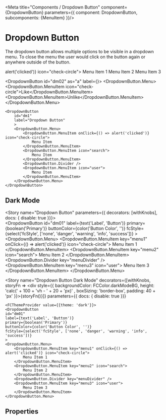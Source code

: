 

<Meta title="Components / Dropdown Button" component={DropdownButton}  parameters={{ component: DropdownButton, subcomponents: {MenuItem} }}/>

# Dropdown Button

The dropdown button allows multiple options to be visible in a dropdown menu.  To close the menu the user would click on the button again or anywhere outside of the button.
<p>
<DropdownButton
    id="dm01"
    label="Dropdown Button"
    >
    <DropdownButton.Menu>
        <DropdownButton.MenuItem key="menu1" onClick={() => alert('clicked')} icon="check-circle">
            Menu Item 1
        </DropdownButton.MenuItem>
        <DropdownButton.MenuItem key="menu2" icon="search">
            Menu Item 2
        </DropdownButton.MenuItem>
        <DropdownButton.Divider key="menuDivider" />
        <DropdownButton.MenuItem key="menu3" icon="user">
            Menu Item 3
        </DropdownButton.MenuItem>
    </DropdownButton.Menu>
</DropdownButton>
</p>


<DropdownButton id="dm02" as="a" label={<Icon icon="times" />}>
<DropdownButton.Menu>
    <DropdownButton.MenuItem icon="check-circle">Like</DropdownButton.MenuItem>
    <DropdownButton.MenuItem>Unlike</DropdownButton.MenuItem>
</DropdownButton.Menu>
</DropdownButton>

    <DropdownButton
        id="dm1"
        label="Dropdown Button"
        >
        <DropdownButton.Menu>
            <DropdownButton.MenuItem onClick={() => alert('clicked')} icon="check-circle">
                Menu Item
            </DropdownButton.MenuItem>
            <DropdownButton.MenuItem icon="search">
                Menu Item
            </DropdownButton.MenuItem>
            <DropdownButton.Divider />
            <DropdownButton.MenuItem icon="user">
                Menu Item
            </DropdownButton.MenuItem>
        </DropdownButton.Menu>
    </DropdownButton>



## Dark Mode

<DropdownButtonDark/>

<Story name="Dropdown Button" parameters={{ decorators: [withKnobs],  docs: { disable: true  }}}>   
   <DropdownButton
    id="dm01"
    label={text('Label', 'Button')}
    primary={boolean('Primary')}
    buttonColor={color('Button Color', '')}
    fcStyle={select('fcStyle', ['none', 'danger', 'warning', 'info', 'success'])} 
    >
    <DropdownButton.Menu>
        <DropdownButton.MenuItem key="menu1" onClick={() => alert('clicked')} icon="check-circle">
            Menu Item 1
        </DropdownButton.MenuItem>
        <DropdownButton.MenuItem key="menu2" icon="search">
            Menu Item 2
        </DropdownButton.MenuItem>
        <DropdownButton.Divider key="menuDivider" />
        <DropdownButton.MenuItem key="menu3" icon="user">
            Menu Item 3
        </DropdownButton.MenuItem>
    </DropdownButton.Menu>
</DropdownButton>
</Story>

<Story name="Dropdown Button Dark Mode"
decorators={[withKnobs, storyFn => <div style={{ backgroundColor: FCColor.darkModeBG, height: 'calc(' + 100 + 'vh - ' + 20 + 'px)' , boxSizing: 'border-box', padding: 40 + 'px' }}>{storyFn()}</div>]}
parameters={{ docs: { disable: true  }}}
>
    <FCThemeProvider value={{theme: 'dark'}}>
    <DropdownButton
    id="dm01"
    label={text('Label', 'Button')}
    primary={boolean('Primary')}
    buttonColor={color('Button Color', '')}
    fcStyle={select('fcStyle', ['none', 'danger', 'warning', 'info', 'success'])} 
    >
    <DropdownButton.Menu>
        <DropdownButton.MenuItem key="menu1" onClick={() => alert('clicked')} icon="check-circle">
            Menu Item 1
        </DropdownButton.MenuItem>
        <DropdownButton.MenuItem key="menu2" icon="search">
            Menu Item 2
        </DropdownButton.MenuItem>
        <DropdownButton.Divider key="menuDivider" />
        <DropdownButton.MenuItem key="menu3" icon="user">
            Menu Item 3
        </DropdownButton.MenuItem>
    </DropdownButton.Menu>
</DropdownButton>
    </FCThemeProvider>
</Story>

## Properties

<ArgsTable for={DropdownButton} />

